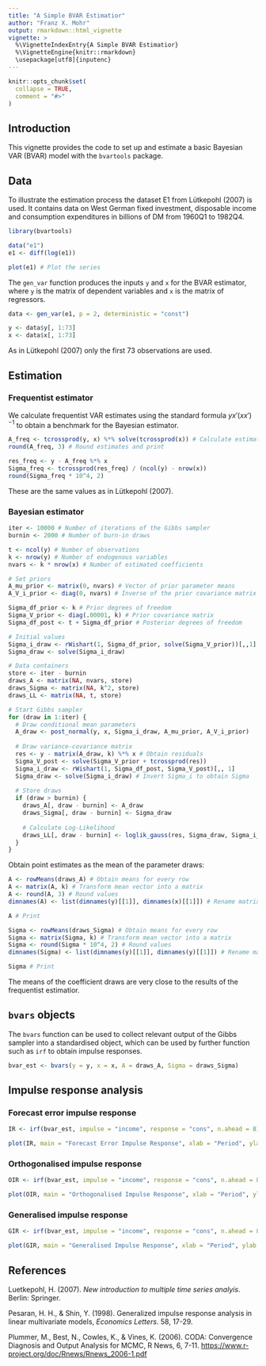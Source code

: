 ```yaml
---
title: "A Simple BVAR Estimatior"
author: "Franz X. Mohr"
output: rmarkdown::html_vignette
vignette: >
  %\VignetteIndexEntry{A Simple BVAR Estimatior}
  %\VignetteEngine{knitr::rmarkdown}
  \usepackage[utf8]{inputenc}
---
```


```r
knitr::opts_chunk$set(
  collapse = TRUE,
  comment = "#>"
)
```

## Introduction

This vignette provides the code to set up and estimate a basic Bayesian VAR (BVAR) model with the `bvartools` package.

## Data

To illustrate the estimation process the dataset E1 from Lütkepohl (2007) is used. It contains data on West German fixed investment, disposable income and consumption expenditures in billions of DM from 1960Q1 to 1982Q4.

```r
library(bvartools)

data("e1")
e1 <- diff(log(e1))

plot(e1) # Plot the series
```

The `gen_var` function produces the inputs `y` and `x` for the BVAR estimator, where `y` is the matrix of dependent variables and `x` is the matrix of regressors.

```r
data <- gen_var(e1, p = 2, deterministic = "const")

y <- data$y[, 1:73]
x <- data$x[, 1:73]
```

As in Lütkepohl (2007) only the first 73 observations are used.

## Estimation

### Frequentist estimator

We calculate frequentist VAR estimates using the standard formula $y x' (x x')^{-1}$ to obtain a benchmark for the Bayesian estimator.

```r
A_freq <- tcrossprod(y, x) %*% solve(tcrossprod(x)) # Calculate estimates
round(A_freq, 3) # Round estimates and print
```

```r
res_freq <- y - A_freq %*% x
Sigma_freq <- tcrossprod(res_freq) / (ncol(y) - nrow(x))
round(Sigma_freq * 10^4, 2)
```

These are the same values as in Lütkepohl (2007).

### Bayesian estimator

```r
iter <- 10000 # Number of iterations of the Gibbs sampler
burnin <- 2000 # Number of burn-in draws

t <- ncol(y) # Number of observations
k <- nrow(y) # Number of endogenous variables
nvars <- k * nrow(x) # Number of estimated coefficients

# Set priors
A_mu_prior <- matrix(0, nvars) # Vector of prior parameter means
A_V_i_prior <- diag(0, nvars) # Inverse of the prior covariance matrix

Sigma_df_prior <- k # Prior degrees of freedom
Sigma_V_prior <- diag(.00001, k) # Prior covariance matrix
Sigma_df_post <- t + Sigma_df_prior # Posterior degrees of freedom

# Initial values
Sigma_i_draw <- rWishart(1, Sigma_df_prior, solve(Sigma_V_prior))[,,1]
Sigma_draw <- solve(Sigma_i_draw)

# Data containers
store <- iter - burnin
draws_A <- matrix(NA, nvars, store)
draws_Sigma <- matrix(NA, k^2, store)
draws_LL <- matrix(NA, t, store)

# Start Gibbs sampler
for (draw in 1:iter) {
  # Draw conditional mean parameters
  A_draw <- post_normal(y, x, Sigma_i_draw, A_mu_prior, A_V_i_prior)
  
  # Draw variance-covariance matrix
  res <- y - matrix(A_draw, k) %*% x # Obtain residuals
  Sigma_V_post <- solve(Sigma_V_prior + tcrossprod(res))
  Sigma_i_draw <- rWishart(1, Sigma_df_post, Sigma_V_post)[,, 1]
  Sigma_draw <- solve(Sigma_i_draw) # Invert Sigma_i to obtain Sigma
  
  # Store draws
  if (draw > burnin) {
    draws_A[, draw - burnin] <- A_draw
    draws_Sigma[, draw - burnin] <- Sigma_draw
    
    # Calculate Log-Likelihood
    draws_LL[, draw - burnin] <- loglik_gauss(res, Sigma_draw, Sigma_i_draw)
  }
}
```

Obtain point estimates as the mean of the parameter draws:

```r
A <- rowMeans(draws_A) # Obtain means for every row
A <- matrix(A, k) # Transform mean vector into a matrix
A <- round(A, 3) # Round values
dimnames(A) <- list(dimnames(y)[[1]], dimnames(x)[[1]]) # Rename matrix dimensions

A # Print
```

```r
Sigma <- rowMeans(draws_Sigma) # Obtain means for every row
Sigma <- matrix(Sigma, k) # Transform mean vector into a matrix
Sigma <- round(Sigma * 10^4, 2) # Round values
dimnames(Sigma) <- list(dimnames(y)[[1]], dimnames(y)[[1]]) # Rename matrix dimensions

Sigma # Print
```

The means of the coefficient draws are very close to the results of the frequentist estimatior.

## `bvars` objects

The `bvars` function can be used to collect relevant output of the Gibbs sampler into a standardised object, which can be used by further function such as `irf` to obtain impulse responses.

```r
bvar_est <- bvars(y = y, x = x, A = draws_A, Sigma = draws_Sigma)
```

## Impulse response analysis

### Forecast error impulse response

```r
IR <- irf(bvar_est, impulse = "income", response = "cons", n.ahead = 8)

plot(IR, main = "Forecast Error Impulse Response", xlab = "Period", ylab = "Response")
```

### Orthogonalised impulse response

```r
OIR <- irf(bvar_est, impulse = "income", response = "cons", n.ahead = 8, type = "oir")

plot(OIR, main = "Orthogonalised Impulse Response", xlab = "Period", ylab = "Response")
```

### Generalised impulse response

```r
GIR <- irf(bvar_est, impulse = "income", response = "cons", n.ahead = 8, type = "gir")

plot(GIR, main = "Generalised Impulse Response", xlab = "Period", ylab = "Response")
```


## References

Luetkepohl, H. (2007). *New introduction to multiple time series analyis*. Berlin: Springer.

Pesaran, H. H., & Shin, Y. (1998). Generalized impulse response analysis in linear multivariate models, *Economics Letters*. 58, 17-29.

Plummer, M., Best, N., Cowles, K., & Vines, K. (2006). CODA: Convergence Diagnosis and Output Analysis for MCMC, R News, 6, 7-11. [https://www.r-project.org/doc/Rnews/Rnews_2006-1.pdf](https://www.r-project.org/doc/Rnews/Rnews_2006-1.pdf)